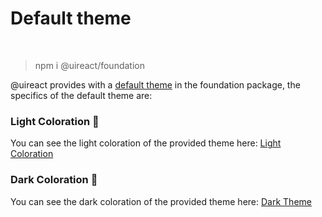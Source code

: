 
# Default theme
<Metadata packageName='foundation' packageJson={packageJson} />

<br />

> npm i @uireact/foundation

@uireact provides with a [default theme](https://github.com/inavac182/uireact/blob/main/packages/foundation/src/themes/default-theme.ts) in the foundation package,
the specifics of the default theme are:

### Light Coloration 🤍

You can see the light coloration of the provided theme here: [Light Coloration](https://github.com/inavac182/uireact/blob/main/packages/foundation/src/themes/default-colors/light.ts)

<ThemeTokens colors={DefaultTheme.light} />

### Dark Coloration 🖤

You can see the dark coloration of the provided theme here: [Dark Theme](https://github.com/inavac182/uireact/blob/main/packages/foundation/src/themes/default-colors/dark.ts)

<ThemeTokens colors={DefaultTheme.dark} />
